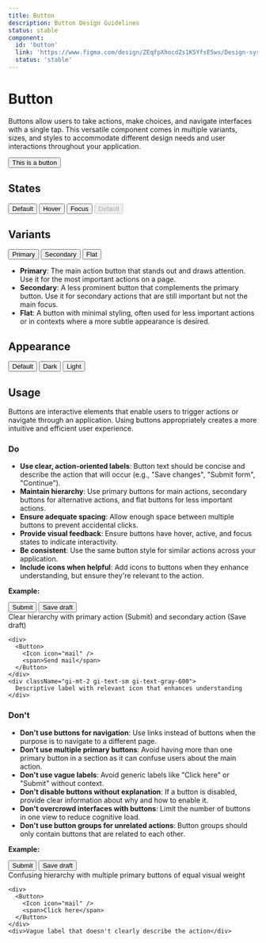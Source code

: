 ```yaml
---
title: Button
description: Button Design Guidelines
status: stable
component:
  id: 'button'
  link: 'https://www.figma.com/design/ZEqfpXhocdZs1K5YfsE5ws/Design-system?node-id=1222-1936'
  status: 'stable'
---
```


# Button

Buttons allow users to take actions, make choices, and navigate interfaces with a single tap.
This versatile component comes in multiple variants, sizes, and styles to accommodate different design needs and user interactions throughout your application.

<Section current="design">

<ComponentPreview>
  <Button>This is a button</Button>
</ComponentPreview>
<FigmaPreviewButton href="https://www.figma.com/design/ZEqfpXhocdZs1K5YfsE5ws/Design-system?node-id=1222-1936" />

## States

<ComponentPreviewLayout>
  <ComponentPreviewItem>
    <Button
      tabIndex="-1"
      className="!cursor-default !bg-[--gieds-color-surface-tone-primary-fill-default] !shadow-none !outline-none"
    >
      Default
    </Button>
  </ComponentPreviewItem>
  <ComponentPreviewItem>
    <Button
      tabIndex="-1"
      className="!cursor-default !bg-[--gieds-color-surface-tone-primary-fill-hover] !shadow-none !outline-none"
    >
      Hover
    </Button>
  </ComponentPreviewItem>
  <ComponentPreviewItem>
    <Button
      tabIndex="-1"
      className="!cursor-default !bg-[--gieds-color-surface-tone-primary-fill-hover] !shadow-[--gieds-color-border-intent-focus-light] !shadow-[inset_0_0_0_2px] outline outline-sm outline-[--gieds-color-shadow-intent-focus-default] outline-offset-0"
    >
      Focus
    </Button>
  </ComponentPreviewItem>
  <ComponentPreviewItem>
    <Button tabIndex="-1" disabled>
      Default
    </Button>
  </ComponentPreviewItem>
</ComponentPreviewLayout>

## Variants

<ComponentPreviewLayout>
  <ComponentPreviewItem>
    <Button variant="primary">Primary</Button>
  </ComponentPreviewItem>
  <ComponentPreviewItem>
    <Button variant="secondary">Secondary</Button>
  </ComponentPreviewItem>
  <ComponentPreviewItem>
    <Button variant="flat">Flat</Button>
  </ComponentPreviewItem>
</ComponentPreviewLayout>

- **Primary**: The main action button that stands out and draws attention. Use it for the most important actions on a page.
- **Secondary**: A less prominent button that complements the primary button. Use it for secondary actions that are still important but not the main focus.
- **Flat**: A button with minimal styling, often used for less important actions or in contexts where a more subtle appearance is desired.

## Appearance

<ComponentPreviewLayout>
  <ComponentPreviewItem>
    <Button appearance="default">Default</Button>
  </ComponentPreviewItem>
  <ComponentPreviewItem>
    <Button appearance="dark">Dark</Button>
  </ComponentPreviewItem>
  <ComponentPreviewItem>
    <Button appearance="light">Light</Button>
  </ComponentPreviewItem>
</ComponentPreviewLayout>

## Usage

Buttons are interactive elements that enable users to trigger actions or navigate through an application. Using buttons appropriately creates a more intuitive and efficient user experience.

### Do

- **Use clear, action-oriented labels**: Button text should be concise and describe the action that will occur (e.g., "Save changes", "Submit form", "Continue").
- **Maintain hierarchy**: Use primary buttons for main actions, secondary buttons for alternative actions, and flat buttons for less important actions.
- **Ensure adequate spacing**: Allow enough space between multiple buttons to prevent accidental clicks.
- **Provide visual feedback**: Ensure buttons have hover, active, and focus states to indicate interactivity.
- **Be consistent**: Use the same button style for similar actions across your application.
- **Include icons when helpful**: Add icons to buttons when they enhance understanding, but ensure they're relevant to the action.

**Example:**

<ComponentContainer>
  <div className='flex flex-col gap-4'>
    <div className="gi-flex gi-gap-2">
      <Button>Submit</Button>
      <Button variant="secondary">Save draft</Button>
    </div>
    <div className="gi-mt-2 gi-text-sm gi-text-gray-600">
      Clear hierarchy with primary action (Submit) and secondary action (Save draft)
    </div>

    <div>
      <Button>
        <Icon icon="mail" />
        <span>Send mail</span>
      </Button>
    </div>
    <div className="gi-mt-2 gi-text-sm gi-text-gray-600">
      Descriptive label with relevant icon that enhances understanding
    </div>

  </div>
</ComponentContainer>

### Don't

- **Don't use buttons for navigation**: Use links instead of buttons when the purpose is to navigate to a different page.
- **Don't use multiple primary buttons**: Avoid having more than one primary button in a section as it can confuse users about the main action.
- **Don't use vague labels**: Avoid generic labels like "Click here" or "Submit" without context.
- **Don't disable buttons without explanation**: If a button is disabled, provide clear information about why and how to enable it.
- **Don't overcrowd interfaces with buttons**: Limit the number of buttons in one view to reduce cognitive load.
- **Don't use button groups for unrelated actions**: Button groups should only contain buttons that are related to each other.

**Example:**

<ComponentContainer>
  <div className="flex flex-col gap-4">
    <div className="gi-flex gi-gap-2">
      <Button>Submit</Button>
      <Button>Save draft</Button>
    </div>
    <div>
      Confusing hierarchy with multiple primary buttons of equal visual weight
    </div>

    <div>
      <Button>
        <Icon icon="mail" />
        <span>Click here</span>
      </Button>
    </div>
    <div>Vague label that doesn't clearly describe the action</div>
  </div>
</ComponentContainer>

</Section>
